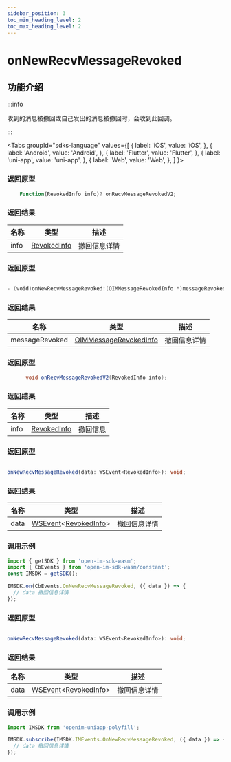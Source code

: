 ```yaml
---
sidebar_position: 3
toc_min_heading_level: 2
toc_max_heading_level: 2
---
```


# onNewRecvMessageRevoked

## 功能介绍

:::info

收到的消息被撤回或自己发出的消息被撤回时，会收到此回调。

:::

<Tabs
groupId="sdks-language"
values={[
{ label: 'iOS', value: 'iOS', },
{ label: 'Android', value: 'Android', },
{ label: 'Flutter', value: 'Flutter', },
{ label: 'uni-app', value: 'uni-app', },
{ label: 'Web', value: 'Web', },
]
}>

<TabItem value="Flutter">

### 返回原型

```dart showLineNumbers
    Function(RevokedInfo info)? onRecvMessageRevokedV2;
```

### 返回结果

| 名称 | 类型                                                   | 描述     |
| ---- | ------------------------------------------------------ | -------- |
| info | [RevokedInfo](docs/sdks/class/message/revokedInfo.mdx) | 撤回信息详情 |

</TabItem>

<TabItem value="iOS">

### 返回原型

```swift showLineNumbers

- (void)onNewRecvMessageRevoked:(OIMMessageRevokedInfo *)messageRevoked;

```

### 返回结果

| 名称           | 类型                                                             | 描述     |
| -------------- | ---------------------------------------------------------------- | -------- |
| messageRevoked | [OIMMessageRevokedInfo](docs/sdks/class/message/revokedInfo.mdx) | 撤回信息详情 |

</TabItem>

<TabItem value="Android">

### 返回原型

```java showLineNumbers
      void onRecvMessageRevokedV2(RevokedInfo info);
```

### 返回结果

| 名称 | 类型                                                   | 描述     |
| ---- | ------------------------------------------------------ | -------- |
| info | [RevokedInfo](docs/sdks/class/message/revokedInfo.mdx) | 撤回信息 |


</TabItem>

<TabItem value="Web">

### 返回原型

```ts showLineNumbers

onNewRecvMessageRevoked(data: WSEvent<RevokedInfo>): void;

```

### 返回结果

| 名称 | 类型                                                                                            | 描述         |
| ---- | ----------------------------------------------------------------------------------------------- | ------------ |
| data | [WSEvent](docs/sdks/class/response.mdx)<[RevokedInfo](docs/sdks/class/message/revokedInfo.mdx)> | 撤回信息详情 |

### 调用示例

```js showLineNumbers
import { getSDK } from 'open-im-sdk-wasm';
import { CbEvents } from 'open-im-sdk-wasm/constant';
const IMSDK = getSDK();

IMSDK.on(CbEvents.OnNewRecvMessageRevoked, ({ data }) => {
  // data 撤回信息详情
});
```

</TabItem>

<TabItem value="uni-app">

### 返回原型

```ts showLineNumbers

onNewRecvMessageRevoked(data: WSEvent<RevokedInfo>): void;

```

### 返回结果

| 名称 | 类型                                                                                            | 描述         |
| ---- | ----------------------------------------------------------------------------------------------- | ------------ |
| data | [WSEvent](docs/sdks/class/response.mdx)<[RevokedInfo](docs/sdks/class/message/revokedInfo.mdx)> | 撤回信息详情 |

### 调用示例

```js showLineNumbers
import IMSDK from 'openim-uniapp-polyfill';

IMSDK.subscribe(IMSDK.IMEvents.OnNewRecvMessageRevoked, ({ data }) => {
  // data 撤回信息详情
});
```

</TabItem>

</Tabs>
